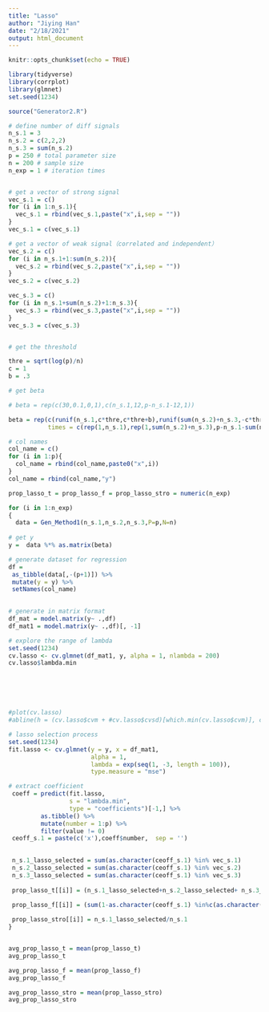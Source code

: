 ```yaml
---
title: "Lasso"
author: "Jiying Han"
date: "2/18/2021"
output: html_document
---
```


```r
knitr::opts_chunk$set(echo = TRUE)
```

```r
library(tidyverse)
library(corrplot)
library(glmnet)
set.seed(1234)

source("Generator2.R")
```




```r
# define number of diff signals
n_s.1 = 3
n_s.2 = c(2,2,2)
n_s.3 = sum(n_s.2)
p = 250 # total parameter size
n = 200 # sample size
n_exp = 1 # iteration times


# get a vector of strong signal
vec_s.1 = c()
for (i in 1:n_s.1){
  vec_s.1 = rbind(vec_s.1,paste("x",i,sep = ""))
}
vec_s.1 = c(vec_s.1)

# get a vector of weak signal（correlated and independent）
vec_s.2 = c()
for (i in n_s.1+1:sum(n_s.2)){
  vec_s.2 = rbind(vec_s.2,paste("x",i,sep = ""))
}
vec_s.2 = c(vec_s.2)

vec_s.3 = c()
for (i in n_s.1+sum(n_s.2)+1:n_s.3){
  vec_s.3 = rbind(vec_s.3,paste("x",i,sep = ""))
}
vec_s.3 = c(vec_s.3)


# get the threshold

thre = sqrt(log(p)/n)
c = 1
b = .3

# get beta

# beta = rep(c(30,0.1,0,1),c(n_s.1,12,p-n_s.1-12,1))

beta = rep(c(runif(n_s.1,c*thre,c*thre+b),runif(sum(n_s.2)+n_s.3,-c*thre,c*thre),0,1),
           times = c(rep(1,n_s.1),rep(1,sum(n_s.2)+n_s.3),p-n_s.1-sum(n_s.2)-n_s.3,1))

# col names
col_name = c()
for (i in 1:p){
  col_name = rbind(col_name,paste0("x",i))
}
col_name = rbind(col_name,"y")
```



```r
prop_lasso_t = prop_lasso_f = prop_lasso_stro = numeric(n_exp)

for (i in 1:n_exp)
{
  data = Gen_Method1(n_s.1,n_s.2,n_s.3,P=p,N=n) 
  
# get y 
y =  data %*% as.matrix(beta)

# generate dataset for regression 
df = 
 as_tibble(data[,-(p+1)]) %>% 
 mutate(y = y) %>% 
 setNames(col_name) 

 
# generate in matrix format
df_mat = model.matrix(y~ .,df)
df_mat1 = model.matrix(y~ .,df)[, -1]

# explore the range of lambda
set.seed(1234)
cv.lasso <- cv.glmnet(df_mat1, y, alpha = 1, nlambda = 200)
cv.lasso$lambda.min






#plot(cv.lasso)
#abline(h = (cv.lasso$cvm + #cv.lasso$cvsd)[which.min(cv.lasso$cvm)], col = 4, lwd = 2)

# lasso selection process
set.seed(1234)
fit.lasso <- cv.glmnet(y = y, x = df_mat1, 
                       alpha = 1,    
                       lambda = exp(seq(1, -3, length = 100)), 
                       type.measure = "mse") 

# extract coefficient
 coeff = predict(fit.lasso, 
                 s = "lambda.min", 
                 type = "coefficients")[-1,] %>% 
         as.tibble() %>% 
         mutate(number = 1:p) %>% 
         filter(value != 0) 
 ceoff_s.1 = paste(c('x'),coeff$number,  sep = '')

 
 n_s.1_lasso_selected = sum(as.character(ceoff_s.1) %in% vec_s.1)
 n_s.2_lasso_selected = sum(as.character(ceoff_s.1) %in% vec_s.2)
 n_s.3_lasso_selected = sum(as.character(ceoff_s.1) %in% vec_s.3)
 
 prop_lasso_t[[i]] = (n_s.1_lasso_selected+n_s.2_lasso_selected+ n_s.3_lasso_selected)/(n_s.1+sum(n_s.2)+n_s.3)
 
 prop_lasso_f[[i]] = (sum(1-as.character(ceoff_s.1) %in%c(as.character(vec_s.1),as.character(vec_s.2),as.character(vec_s.3))))/(p-n_s.1-sum(n_s.2)-n_s.3)

 prop_lasso_stro[[i]] = n_s.1_lasso_selected/n_s.1
}


avg_prop_lasso_t = mean(prop_lasso_t)
avg_prop_lasso_t

avg_prop_lasso_f = mean(prop_lasso_f)
avg_prop_lasso_f

avg_prop_lasso_stro = mean(prop_lasso_stro)
avg_prop_lasso_stro 

```



